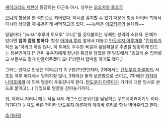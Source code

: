 [[세이크리드 세븐]]에 등장하는 아군측 아시. 성우는 [[오오카와 토오루]]

[[오니]]의 형상을 한 석판으로 되어있다. 아시를 감지할 수 있기 때문에 항상 아이바 측에서 아시와 상대할 때 유용하게 써먹히고(!) 있다. ~~능력은 [[이모티콘]]의 실체화~~

말끝마다 "[wiki:"후루야 토오루" 오니]"를 갖다붙이는 유쾌한 성격의 소유자.
문제가 있다면 '''입이 엄청 험하다'''. 항상 [[아이바 루리]] 앞에서 대놓고 [[탄도우지 아루마]]를 "[[킨타마]]가 작은 놈"이라고 하질 않나, 이 외에도 무수한 욕설과 음담패설로 주변을 당황하게 만드는 장본인이다.[* 켄미 유우지에게 장난감 취급을 당했을 땐 발끈해서 "똥꼬에 손 집어넣고 부들부드 떨게 만들어주겠다 오니"라면서 협박을 하기도 했다.]

그와는 반대로 인생은 의외로(?) 기구한(?!)편인지라, 2화에서는 [[탄도우지 아루마]]의 서포트 이후 바다에서 잊혀지질 않나, 3화에선 돌의 보관함으로 쓰이고, 7화에선 [[키지마 나이토]]에게 에 의해 얼굴이 두동강나게 된다. [[탄도우지 아루마]]가 거기에 대한 임시로 본드로 붙이고(...) 테잎으로 얼굴을 감아놓기까지...

뭐, 이러니 저러니 해도 작품 내의 개그스런 분위기를 담당하는 무드메이커이기도 하다. 거기다가 눈치도 빠른 편이라 [[탄도우지 아루마]]와 [[아이바 루리]]를 항상 엮어주려고 한다.

[[추가바람]]
